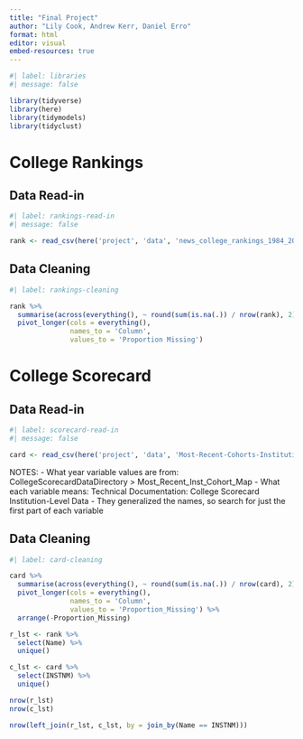```yaml
---
title: "Final Project"
author: "Lily Cook, Andrew Kerr, Daniel Erro"
format: html
editor: visual
embed-resources: true
---
```


```r
#| label: libraries
#| message: false

library(tidyverse)
library(here)
library(tidymodels)
library(tidyclust)
```

# College Rankings

## Data Read-in

```r
#| label: rankings-read-in
#| message: false

rank <- read_csv(here('project', 'data', 'news_college_rankings_1984_2025.csv'))
```

## Data Cleaning

```r
#| label: rankings-cleaning

rank %>%
  summarise(across(everything(), ~ round(sum(is.na(.)) / nrow(rank), 2))) %>%
  pivot_longer(cols = everything(), 
               names_to = 'Column', 
               values_to = 'Proportion Missing')
```

# College Scorecard

## Data Read-in

```r
#| label: scorecard-read-in
#| message: false

card <- read_csv(here('project', 'data', 'Most-Recent-Cohorts-Institution.csv'))
```

NOTES: 
- What year variable values are from: CollegeScorecardDataDirectory > Most_Recent_Inst_Cohort_Map 
- What each variable means: Technical Documentation: College Scorecard Institution-Level Data 
  - They generalized the names, so search for just the first part of each variable

## Data Cleaning

```r
#| label: card-cleaning

card %>%
  summarise(across(everything(), ~ round(sum(is.na(.)) / nrow(card), 2))) %>%
  pivot_longer(cols = everything(), 
               names_to = 'Column', 
               values_to = 'Proportion_Missing') %>%
  arrange(-Proportion_Missing)
```


```r
r_lst <- rank %>%
  select(Name) %>%
  unique()

c_lst <- card %>%
  select(INSTNM) %>%
  unique()

nrow(r_lst)
nrow(c_lst)

nrow(left_join(r_lst, c_lst, by = join_by(Name == INSTNM)))
```

